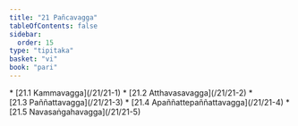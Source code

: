 ```yaml
---
title: "21 Pañcavagga"
tableOfContents: false
sidebar:
  order: 15
type: "tipitaka"
basket: "vi"
book: "pari"
---
```



<DynamicBreadcrumb />



<TableOfContents book="pari" section="21">
* [21.1 Kammavagga](/21/21-1)
* [21.2 Atthavasavagga](/21/21-2)
* [21.3 Paññattavagga](/21/21-3)
* [21.4 Apaññattepaññattavagga](/21/21-4)
* [21.5 Navasaṅgahavagga](/21/21-5)
</TableOfContents>